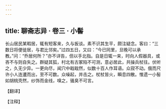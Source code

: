 ```yaml
---
---
---
```

title: 聊斋志异 · 卷三 · 小髻
---

长山居民某暇居，辄有短客来，久与扳谈。素不识其生平，颇注疑念。客曰：“三数日将便徙居，与君比邻矣。”过四五日，又曰：“今已同里，旦晚可以承教。”问：“乔居何所？”亦不详告，但以手北指。自是日辄一来，时向人假器具，或吝不与则自失之。群疑其狐，村北有古冢陷不可测，意必居此，共操兵杖往。伏听之，久无少异。一更向尽，闻穴中戢戢然，似数十百人作耳语。众寂不动。俄而尺许小人连遱而出，至不可数。众噪起，并击之。杖杖皆火，瞬息四散。惟遗一小髻如胡桃壳然，纱饰而金线，嗅之，骚臭不可言。

【翻译】

【注释】

